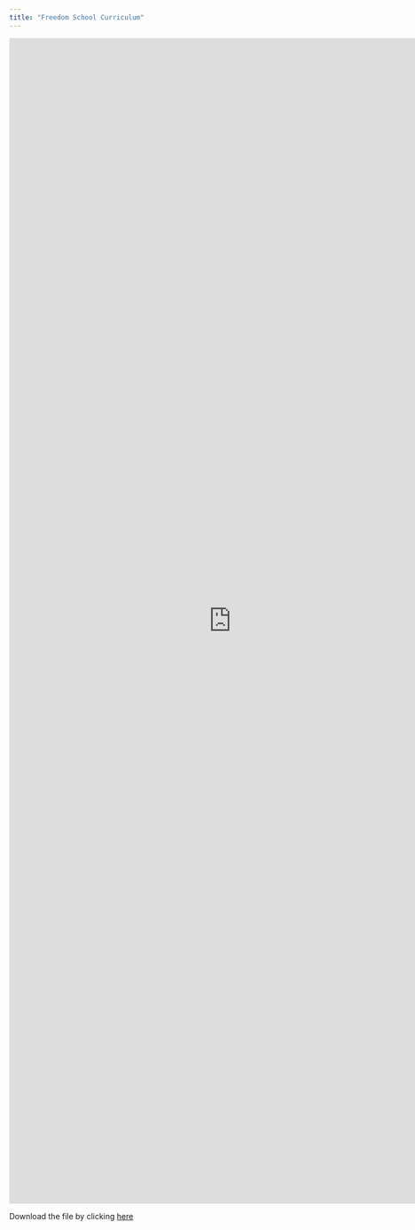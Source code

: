 ```yaml
---
title: "Freedom School Curriculum"
---
```


<embed src="http://www.educationanddemocracy.org/FSCpdf/FreedomSchoolCurrW_Photo.pdf" width="800px" height="2100px" />

Download the file by clicking [here](http://www.educationanddemocracy.org/FSCpdf/FreedomSchoolCurrW_Photo.pdf)
